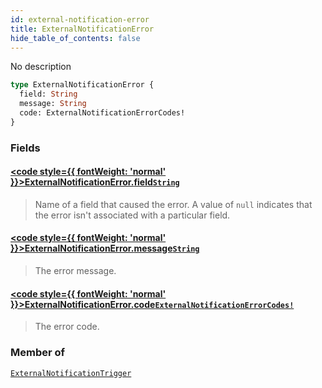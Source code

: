 ```yaml
---
id: external-notification-error
title: ExternalNotificationError
hide_table_of_contents: false
---
```








No description

```graphql
type ExternalNotificationError {
  field: String
  message: String
  code: ExternalNotificationErrorCodes!
}
```


### Fields

#### [<code style={{ fontWeight: 'normal' }}>ExternalNotificationError.<b>field</b></code>](#)<Bullet />[`String`](../../../developer/api-reference/scalars/string) <Badge class="secondary" text="scalar"/>
> Name of a field that caused the error. A value of `null` indicates that the error isn't associated with a particular field.
> 

#### [<code style={{ fontWeight: 'normal' }}>ExternalNotificationError.<b>message</b></code>](#)<Bullet />[`String`](../../../developer/api-reference/scalars/string) <Badge class="secondary" text="scalar"/>
> The error message.
> 

#### [<code style={{ fontWeight: 'normal' }}>ExternalNotificationError.<b>code</b></code>](#)<Bullet />[`ExternalNotificationErrorCodes!`](../../../developer/api-reference/enums/external-notification-error-codes) <Badge class="secondary" text="non-null"/> <Badge class="secondary" text="enum"/>
> The error code.
> 



### Member of

[`ExternalNotificationTrigger`](../../../developer/api-reference/objects/external-notification-trigger)  <Badge class="secondary" text="object"/>



